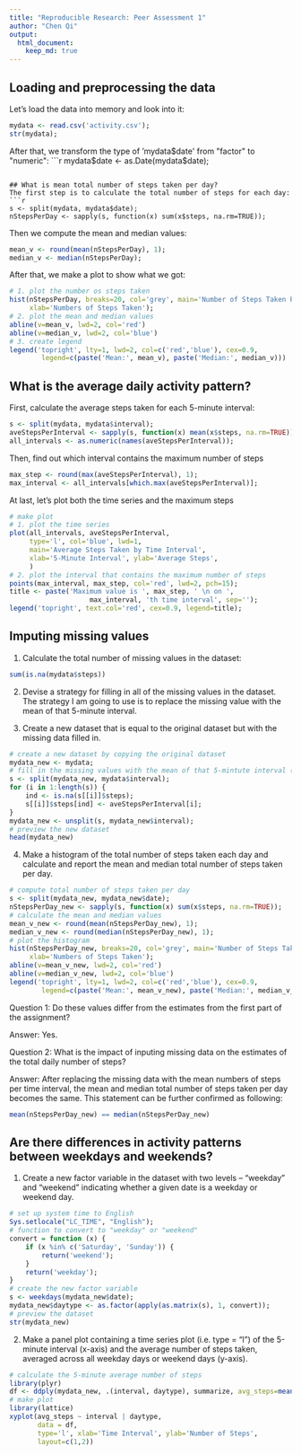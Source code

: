 ```yaml
---
title: "Reproducible Research: Peer Assessment 1"
author: "Chen Qi"
output: 
  html_document:
    keep_md: true
---
```



## Loading and preprocessing the data
Let's load the data into memory and look into it:
```r
mydata <- read.csv('activity.csv');
str(mydata);
```
After that, we transform the type of 'mydata$date' from "factor" to "numeric":
```r
mydata$date <- as.Date(mydata$date);
```

## What is mean total number of steps taken per day?
The first step is to calculate the total number of steps for each day:
```r
s <- split(mydata, mydata$date);
nStepsPerDay <- sapply(s, function(x) sum(x$steps, na.rm=TRUE));
```
Then we compute the mean and median values:
```r
mean_v <- round(mean(nStepsPerDay), 1);
median_v <- median(nStepsPerDay);
```
After that, we make a plot to show what we got:
```r
# 1. plot the number os steps taken
hist(nStepsPerDay, breaks=20, col='grey', main='Number of Steps Taken Per Day',
     xlab='Numbers of Steps Taken');
# 2. plot the mean and median values
abline(v=mean_v, lwd=2, col='red')
abline(v=median_v, lwd=2, col='blue')
# 3. create legend
legend('topright', lty=1, lwd=2, col=c('red','blue'), cex=0.9,
        legend=c(paste('Mean:', mean_v), paste('Median:', median_v)))
```


## What is the average daily activity pattern?
First, calculate the average steps taken for each 5-minute interval:
```r
s <- split(mydata, mydata$interval);
aveStepsPerInterval <- sapply(s, function(x) mean(x$steps, na.rm=TRUE));
all_intervals <- as.numeric(names(aveStepsPerInterval));
```
Then, find out which interval contains the maximum number of steps
```r
max_step <- round(max(aveStepsPerInterval), 1);
max_interval <- all_intervals[which.max(aveStepsPerInterval)];
```
At last, let's plot both the time series and the maximum steps
```r
# make plot 
# 1. plot the time series
plot(all_intervals, aveStepsPerInterval, 
     type='l', col='blue', lwd=1,
     main='Average Steps Taken by Time Interval',
     xlab='5-Minute Interval', ylab='Average Steps',
     )
# 2. plot the interval that contains the maximum number of steps
points(max_interval, max_step, col='red', lwd=2, pch=15);
title <- paste('Maximum value is ', max_step, ' \n on ', 
                    max_interval, 'th time interval', sep='');
legend('topright', text.col='red', cex=0.9, legend=title);

```


## Imputing missing values
1. Calculate the total number of missing values in the dataset:
```r
sum(is.na(mydata$steps))
```
2. Devise a strategy for filling in all of the missing values in the dataset. The strategy I am going to use is to replace the missing value with the mean of that 5-minute interval.

3. Create a new dataset that is equal to the original dataset but with the missing data filled in.
```r
# create a new dataset by copying the original dataset
mydata_new <- mydata;
# fill in the missing values with the mean of that 5-mintute interval (storing in variable 'aveStepsPerInterval')
s <- split(mydata_new, mydata$interval);
for (i in 1:length(s)) {
    ind <- is.na(s[[i]]$steps);
    s[[i]]$steps[ind] <- aveStepsPerInterval[i];
}
mydata_new <- unsplit(s, mydata_new$interval);   
# preview the new dataset
head(mydata_new)
```
4. Make a histogram of the total number of steps taken each day and calculate and report the mean and median total number of steps taken per day.

```r
# compute total number of steps taken per day
s <- split(mydata_new, mydata_new$date);
nStepsPerDay_new <- sapply(s, function(x) sum(x$steps, na.rm=TRUE));
# calculate the mean and median values
mean_v_new <- round(mean(nStepsPerDay_new), 1);
median_v_new <- round(median(nStepsPerDay_new), 1);
# plot the histogram
hist(nStepsPerDay_new, breaks=20, col='grey', main='Number of Steps Taken Per Day',
     xlab='Numbers of Steps Taken');
abline(v=mean_v_new, lwd=2, col='red')
abline(v=median_v_new, lwd=2, col='blue')
legend('topright', lty=1, lwd=2, col=c('red','blue'), cex=0.9,
        legend=c(paste('Mean:', mean_v_new), paste('Median:', median_v_new)))
```

Question 1: Do these values differ from the estimates from the first part of the assignment? 

Answer: Yes.

Question 2: What is the impact of inputing missing data on the estimates of the total daily number of steps?

Answer: After replacing the missing data with the mean numbers of steps per time interval, the mean and median total number of steps taken per day becomes the same. This statement can be further confirmed as following:

```r
mean(nStepsPerDay_new) == median(nStepsPerDay_new)
```


## Are there differences in activity patterns between weekdays and weekends?
1. Create a new factor variable in the dataset with two levels -- "weekday" and "weekend" indicating whether a given date is a weekday or weekend day.

```r
# set up system time to English
Sys.setlocale("LC_TIME", "English");
# function to convert to "weekday" or "weekend"
convert = function (x) {
    if (x %in% c('Saturday', 'Sunday')) {
        return('weekend');
    }
    return('weekday');
}
# create the new factor variable
s <- weekdays(mydata_new$date);
mydata_new$daytype <- as.factor(apply(as.matrix(s), 1, convert));
# preview the dataset
str(mydata_new)
```

2. Make a panel plot containing a time series plot (i.e. type = "l") of the 5-minute interval (x-axis) and the average number of steps taken, averaged across all weekday days or weekend days (y-axis).

```r
# calculate the 5-minute average number of steps
library(plyr)
df <- ddply(mydata_new, .(interval, daytype), summarize, avg_steps=mean(steps));
# make plot
library(lattice)
xyplot(avg_steps ~ interval | daytype,
       data = df,
       type='l', xlab='Time Interval', ylab='Number of Steps',
       layout=c(1,2))
```
